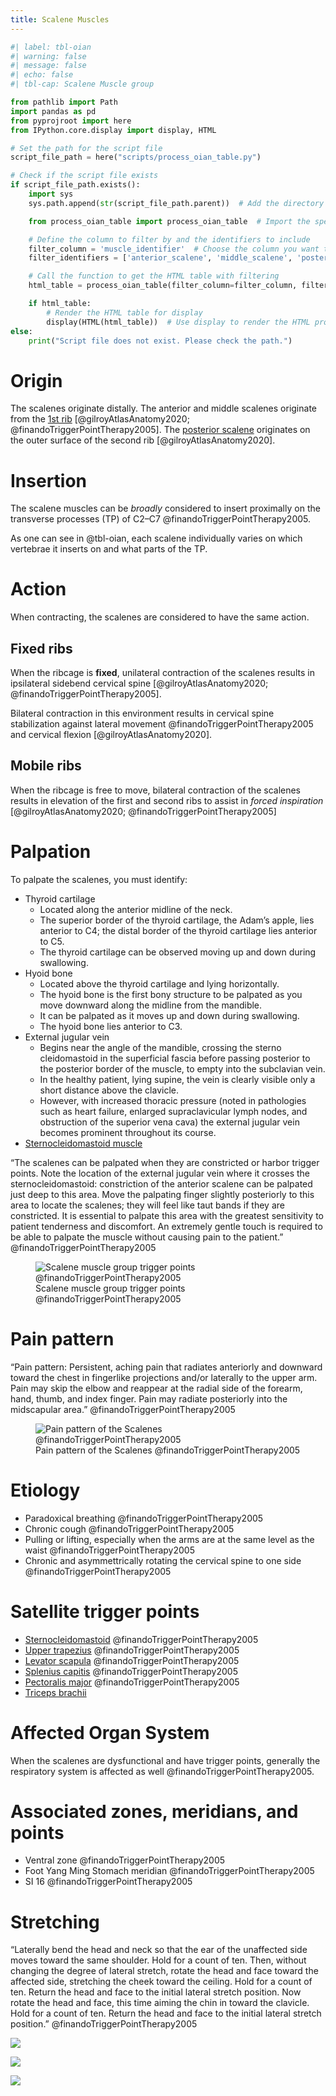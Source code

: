 ```yaml
---
title: Scalene Muscles
---
```



<!-- 


To do
- neuman
- 

Done
- Finando
- gilroy
 -->

```python
#| label: tbl-oian
#| warning: false
#| message: false
#| echo: false
#| tbl-cap: Scalene Muscle group

from pathlib import Path
import pandas as pd
from pyprojroot import here
from IPython.core.display import display, HTML

# Set the path for the script file
script_file_path = here("scripts/process_oian_table.py")

# Check if the script file exists
if script_file_path.exists():
    import sys
    sys.path.append(str(script_file_path.parent))  # Add the directory of the script to the system path

    from process_oian_table import process_oian_table  # Import the specific function

    # Define the column to filter by and the identifiers to include
    filter_column = 'muscle_identifier'  # Choose the column you want to filter by
    filter_identifiers = ['anterior_scalene', 'middle_scalene', 'posterior_scalene']  # Replace with actual identifiers you want to include

    # Call the function to get the HTML table with filtering
    html_table = process_oian_table(filter_column=filter_column, filter_identifiers=filter_identifiers)

    if html_table:
        # Render the HTML table for display
        display(HTML(html_table))  # Use display to render the HTML properly
else:
    print("Script file does not exist. Please check the path.")

```


# Origin {#origin}

The scalenes originate distally.
The anterior and middle scalenes originate from the [1st rib]({{< var ref-1st-rib-bone.path >}}) [@gilroyAtlasAnatomy2020; @finandoTriggerPointTherapy2005].
The [posterior scalene]({{< var ref-posterior-scalene.origin >}}) originates on the outer surface of the second rib [@gilroyAtlasAnatomy2020].

# Insertion {#insertion}

The scalene muscles can be *broadly* considered to insert proximally on the transverse processes (TP) of C2–C7 @finandoTriggerPointTherapy2005.

As one can see in @tbl-oian, each scalene individually varies on which vertebrae it inserts on and what parts of the TP.

# Action {#action}

When contracting, the scalenes are considered to have the same action.

## Fixed ribs
When the ribcage is **fixed**, unilateral contraction of the scalenes results in ipsilateral sidebend cervical spine [@gilroyAtlasAnatomy2020; @finandoTriggerPointTherapy2005].

Bilateral contraction in this environment results in cervical spine stabilization against lateral movement @finandoTriggerPointTherapy2005 and cervical flexion [@gilroyAtlasAnatomy2020].

## Mobile ribs

When the ribcage is free to move, bilateral contraction of the scalenes results in elevation of the first and second ribs to assist in *forced inspiration* [@gilroyAtlasAnatomy2020; @finandoTriggerPointTherapy2005]


# Palpation {#palpation}

To palpate the scalenes, you must identify:

- Thyroid cartilage
    - Located along the anterior midline of the neck. 
    - The superior border of the thyroid cartilage, the Adam’s apple, lies anterior to C4; the distal border of the thyroid cartilage lies anterior to C5.
    - The thyroid cartilage can be observed moving up and down during swallowing.
- Hyoid bone
    - Located above the thyroid cartilage and lying horizontally.
    - The hyoid bone is the first bony structure to be palpated as you move downward along the midline from the mandible.
    - It can be palpated as it moves up and down during swallowing.
    - The hyoid bone lies anterior to C3.
- External jugular vein
    - Begins near the angle of the mandible, crossing the sterno cleidomastoid in the superficial fascia before passing posterior to the posterior border of the muscle, to empty into the subclavian vein.
    - In the healthy patient, lying supine, the vein is clearly visible only a short distance above the clavicle.
    - However, with increased thoracic pressure (noted in pathologies such as heart failure, enlarged supraclavicular lymph nodes, and obstruction of the superior vena cava) the external jugular vein becomes prominent throughout its course.
- [Sternocleidomastoid muscle]({{< var ref-sternocleidomastoid.palpation >}})

"The scalenes can be palpated when they are constricted or harbor trigger points. Note the location of the external jugular vein where it crosses the sternocleidomastoid: constriction of the anterior scalene can be palpated just deep to this area. Move the palpating finger slightly posteriorly to this area to locate the scalenes; they will feel like taut bands if they are constricted. It is essential to palpate this area with the greatest sensitivity to patient tenderness and discomfort. An extremely gentle touch is required to be able to palpate the muscle without causing pain to the patient." @finandoTriggerPointTherapy2005


![Scalene muscle group trigger points @finandoTriggerPointTherapy2005](/The Archive/Anatomy/Skeletal Muscles/Head and Neck/Neck Muscles/Scalene muscles/images/finandoTriggerPointTherapy2005 scalene trigger points.png)

# Pain pattern {#pain-pattern}

"Pain pattern: Persistent, aching pain that radiates anteriorly and downward toward the chest in fingerlike projections and/or laterally to the upper arm. Pain may skip the elbow and reappear at the radial side of the forearm, hand, thumb, and index finger. Pain may radiate posteriorly into the midscapular area." @finandoTriggerPointTherapy2005


![Pain pattern of the Scalenes @finandoTriggerPointTherapy2005](/The Archive/Anatomy/Skeletal Muscles/Head and Neck/Neck Muscles/Scalene muscles/images/finandoTriggerPointTherapy2005 scalene pain pattern.png)


# Etiology

- Paradoxical breathing @finandoTriggerPointTherapy2005
- Chronic cough @finandoTriggerPointTherapy2005
- Pulling or lifting, especially when the arms are at the same level as the waist @finandoTriggerPointTherapy2005
- Chronic and asymmettrically rotating the cervical spine to one side @finandoTriggerPointTherapy2005


# Satellite trigger points {#satellite-trigger-point}

- [Sternocleidomastoid]({{< var ref-sternocleidomastoid.trigger-point >}}) @finandoTriggerPointTherapy2005
- [Upper trapezius]({{< var ref-upper-trapezius.trigger-point >}}) @finandoTriggerPointTherapy2005
- [Levator scapula]({{< var ref-levator-scapulae.trigger-point >}}) @finandoTriggerPointTherapy2005
- [Splenius capitis]({{< var ref-splenius-capitis.trigger-point >}}) @finandoTriggerPointTherapy2005
- [Pectoralis major]({{< var ref-pectoralis-major.trigger-point >}}) @finandoTriggerPointTherapy2005
- [Triceps brachii]({{< var ref-triceps-brachii.trigger-point >}})

# Affected Organ System

When the scalenes are dysfunctional and have trigger points, generally the respiratory system is affected as well @finandoTriggerPointTherapy2005.

# Associated zones, meridians, and points

- Ventral zone @finandoTriggerPointTherapy2005
- Foot Yang Ming Stomach meridian @finandoTriggerPointTherapy2005
- SI 16 @finandoTriggerPointTherapy2005


# Stretching

"Laterally bend the head and neck so that the ear of the unaffected side moves toward the same shoulder. Hold for a count of ten. Then, without changing the degree of lateral stretch, rotate the head and face toward the affected side, stretching the cheek toward the ceiling. Hold for a count of ten. Return the head and face to the initial lateral stretch position. Now rotate the head and face, this time aiming the chin in toward the clavicle. Hold for a count of ten. Return the head and face to the initial lateral stretch position." @finandoTriggerPointTherapy2005

![](/The Archive/Anatomy/Skeletal Muscles/Head and Neck/Neck Muscles/Scalene muscles/images/finandoTriggerPointTherapy2005 scalene stretch 1.png)

![](/The Archive/Anatomy/Skeletal Muscles/Head and Neck/Neck Muscles/Scalene muscles/images/finandoTriggerPointTherapy2005 scalene stretch 2.png)

![](/The Archive/Anatomy/Skeletal Muscles/Head and Neck/Neck Muscles/Scalene muscles/images/finandoTriggerPointTherapy2005 scalene stretch 3.png)